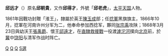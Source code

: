 '''邱远才'''（{{bd|19世纪|?|1868年||catIdx=Q}}）原名'''邱朝貴'''，又作'''邱得才'''，外號「'''邱老虎'''」，[[太平天国|太平天国]]人物。

1861年因戰功封贈「淮王」，隸屬於英王[[陳玉成|陳玉成]]部；任[[捻軍|捻軍]]黑旗旗主，1866年10月，捻軍在河南许州分军为二，他奉命参加西捻军，夥同[[张宗禹|张宗禹]]攻陕；1868年3月23日與幼沃王[[張禹爵|張禹爵]]、懷王[[邱遠才|邱遠才]]，在[[直隸救援戰|直隸救援戰]]一役渡[[滹沱河|滹沱河]]撲向[[北京|北京]]前，於[[冀|冀]]中[[饶阳|饶阳]]与清军作战时阵亡。

{{清朝军事人物小作品}}
[[Category:太平天国诸王|Q]]
[[Category:清朝战争身亡者|Q]]
[[Category:广东人|Q]]
[[Category:邱姓|S選]]